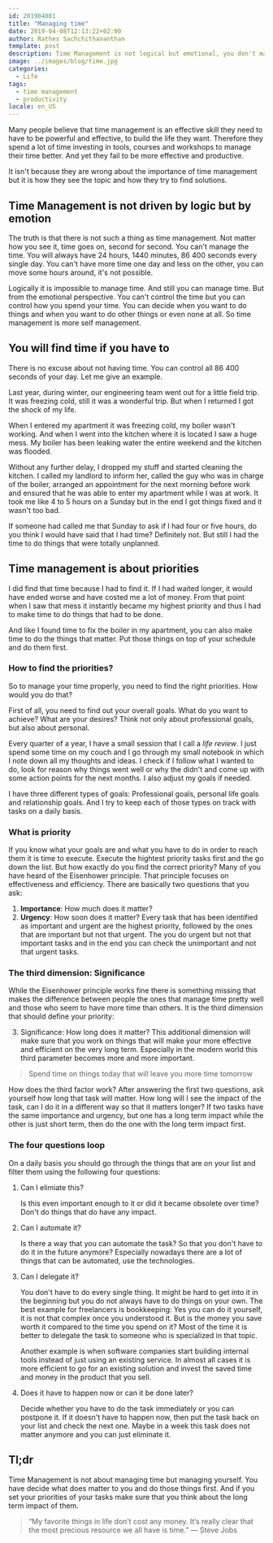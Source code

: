 ```yaml
---
id: 201904081
title: "Managing time"
date: 2019-04-08T12:13:22+02:00
author: Rathes Sachchithananthan
template: post
description: Time Management is not logical but emotional, you don't manage time, you manage yourself.
image: ../images/blog/time.jpg
categories:
  - Life
tags:
  - time management
  - productivity
locale: en_US
---
```


Many people believe that time management is an effective skill they need to have to be powerful and effective, to build the life they want. Therefore they spend a lot of time investing in tools, courses and workshops to manage their time better. And yet they fail to be more effective and productive.

It isn't because they are wrong about the importance of time management but it is how they see the topic and how they try to find solutions.

## Time Management is not driven by logic but by emotion

The truth is that there is not such a thing as time management. Not matter how you see it, time goes on, second for second. You can't manage the time. You will always have 24 hours, 1440 minutes, 86 400 seconds every single day. You can't have more time one day and less on the other, you can move some hours around, it's not possible.

Logically it is impossible to manage time. And still you can manage time. But from the emotional perspective. You can't control the time but you can control how you spend your time. You can decide when you want to do things and when you want to do other things or even none at all. So time management is more self management.

## You will find time if you have to

There is no excuse about not having time. You can control all 86 400 seconds of your day. Let me give an example.

Last year, during winter, our engineering team went out for a little field trip. It was freezing cold, still it was a wonderful trip. But when I returned I got the shock of my life.

When I entered my apartment it was freezing cold, my boiler wasn't working. And when I went into the kitchen where it is located I saw a huge mess. My boiler has been leaking water the entire weekend and the kitchen was flooded.

Without any further delay, I dropped my stuff and started cleaning the kitchen. I called my landlord to inform her, called the guy who was in charge of the boiler, arranged an appointment for the next morning before work and ensured that he was able to enter my apartment while I was at work. It took me like 4 to 5 hours on a Sunday but in the end I got things fixed and it wasn't too bad.

If someone had called me that Sunday to ask if I had four or five hours, do you think I would have said that I had time? Definitely not. But still I had the time to do things that were totally unplanned.

## Time management is about priorities

I did find that time because I had to find it. If I had waited longer, it would have ended worse and have costed me a lot of money. From that point when I saw that mess it instantly became my highest priority and thus I had to make time to do things that had to be done.

And like I found time to fix the boiler in my apartment, you can also make time to do the things that matter. Put those things on top of your schedule and do them first.

### How to find the priorities?

So to manage your time properly, you need to find the right priorities. How would you do that?

First of all, you need to find out your overall goals. What do you want to achieve? What are your desires? Think not only about professional goals, but also about personal.

Every quarter of a year, I have a small session that I call a _life review_. I just spend some time on my couch and I go through my small notebook in which I note down all my thoughts and ideas. I check if I follow what I wanted to do, look for reason why things went well or why the didn't and come up with some action points for the next months. I also adjust my goals if needed.

I have three different types of goals: Professional goals, personal life goals and relationship goals. And I try to keep each of those types on track with tasks on a daily basis.

### What is priority

If you know what your goals are and what you have to do in order to reach them it is time to execute. Execute the hightest priority tasks first and the go down the list.
But how exactly do you find the correct priority? Many of you have heard of the Eisenhower principle. That principle focuses on effectiveness and efficiency. There are basically two questions that you ask:

1. **Importance**: How much does it matter?
2. **Urgency**: How soon does it
   matter? Every task that has been identified as important and urgent are the
   highest priority, followed by the ones that are important but not that urgent.
   The you do urgent but not that important tasks and in the end you can check
   the unimportant and not that urgent tasks.

### The third dimension: Significance

While the Eisenhower principle works fine there is something missing that makes the difference between people the ones that manage time pretty well and those who seem to have more time than others.
It is the third dimension that should define your priority:

3. Significance: How long does it matter?
   This additional dimension will make sure that you work on things that will make your more effective and efficient on the very long term. Especially in the modern world this third parameter becomes more and more important.

> Spend time on things today that will leave you more time tomorrow

How does the third factor work? After answering the first two questions, ask yourself how long that task will matter. How long will I see the impact of the task, can I do it in a different way so that it matters longer? If two tasks have the same importance and urgency, but one has a long term impact while the other is just short term, then do the one with the long term impact first.

### The four questions loop

On a daily basis you should go through the things that are on your list and filter them using the following four questions:

1. Can I elimiate this?

   Is this even important enough to it or did it became obsolete over time? Don't do things that do have any impact.

2. Can I automate it?

   Is there a way that you can automate the task? So that you don't have to do it in the future anymore? Especially nowadays there are a lot of things that can be automated, use the technologies.

3. Can I delegate it?

   You don't have to do every single thing. It might be hard to get into it in the beginning but you do not always have to do things on your own. The best example for freelancers is bookkeeping: Yes you can do it yourself, it is not that complex once you understood it. But is the money you save worth it compared to the time you spend on it? Most of the time it is better to delegate the task to someone who is specialized in that topic.

   Another example is when software companies start building internal tools instead of just using an existing service. In almost all cases it is more efficient to go for an existing solution and invest the saved time and money in the product that you sell.

4. Does it have to happen now or can it be done later?

   Decide whether you have to do the task immediately or you can postpone it. If it doesn't have to happen now, then put the task back on your list and check the next one. Maybe in a week this task does not matter anymore and you can just eliminate it.

## Tl;dr

Time Management is not about managing time but managing yourself. You have decide what does matter to you and do those things first. And if you set your priorities of your tasks make sure that you think about the long term impact of them.

> “My favorite things in life don’t cost any money. It’s really clear that the most precious resource we all have is time.” — Steve Jobs
